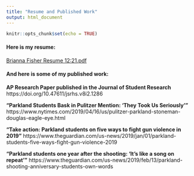 ```yaml
---
title: "Resume and Published Work"
output: html_document
---
```


```r
knitr::opts_chunk$set(echo = TRUE)
```



#### __Here is my resume:__
[Brianna Fisher Resume 12:21.pdf](https://github.com/brifisher2/BriannaFisher/files/7796931/Brianna.Fisher.Resume.12.21.pdf)


#### __And here is some of my published work:__

__AP Research Paper published in the Journal of Student Research__
https://doi.org/10.47611/jsrhs.v8i2.1286

__"Parkland Students Bask in Pulitzer Mention: ‘They Took Us Seriously’"__
https://www.nytimes.com/2019/04/16/us/pulitzer-parkland-stoneman-douglas-eagle-eye.html

__"Take action: Parkland students on five ways to fight gun violence in 2019"__
https://www.theguardian.com/us-news/2019/jan/01/parkland-students-five-ways-fight-gun-violence-2019

__"Parkland students one year after the shooting: 'It's like a song on repeat'"__
https://www.theguardian.com/us-news/2019/feb/13/parkland-shooting-anniversary-students-own-words






